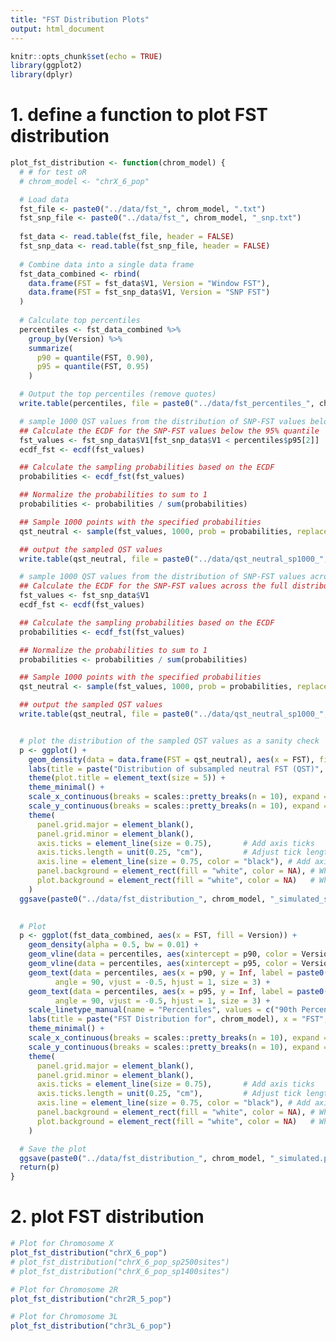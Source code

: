 ```yaml
---
title: "FST Distribution Plots"
output: html_document
---
```


```r
knitr::opts_chunk$set(echo = TRUE)
library(ggplot2)
library(dplyr)
```

# 1. define a function to plot FST distribution
```r
plot_fst_distribution <- function(chrom_model) {
  # # for test oR
  # chrom_model <- "chrX_6_pop"

  # Load data
  fst_file <- paste0("../data/fst_", chrom_model, ".txt")
  fst_snp_file <- paste0("../data/fst_", chrom_model, "_snp.txt")
  
  fst_data <- read.table(fst_file, header = FALSE)
  fst_snp_data <- read.table(fst_snp_file, header = FALSE)
  
  # Combine data into a single data frame
  fst_data_combined <- rbind(
    data.frame(FST = fst_data$V1, Version = "Window FST"),
    data.frame(FST = fst_snp_data$V1, Version = "SNP FST")
  )
  
  # Calculate top percentiles
  percentiles <- fst_data_combined %>%
    group_by(Version) %>%
    summarize(
      p90 = quantile(FST, 0.90),
      p95 = quantile(FST, 0.95)
    )

  # Output the top percentiles (remove quotes)
  write.table(percentiles, file = paste0("../data/fst_percentiles_", chrom_model, ".txt"), row.names = FALSE, col.names = TRUE, quote = FALSE, sep = "\t")

  # sample 1000 QST values from the distribution of SNP-FST values below the 95th percentile
  ## Calculate the ECDF for the SNP-FST values below the 95% quantile
  fst_values <- fst_snp_data$V1[fst_snp_data$V1 < percentiles$p95[2]]
  ecdf_fst <- ecdf(fst_values)

  ## Calculate the sampling probabilities based on the ECDF
  probabilities <- ecdf_fst(fst_values)

  ## Normalize the probabilities to sum to 1
  probabilities <- probabilities / sum(probabilities)

  ## Sample 1000 points with the specified probabilities
  qst_neutral <- sample(fst_values, 1000, prob = probabilities, replace = TRUE)

  ## output the sampled QST values
  write.table(qst_neutral, file = paste0("../data/qst_neutral_sp1000_", chrom_model, ".txt"), row.names = FALSE, col.names = FALSE)

  # sample 1000 QST values from the distribution of SNP-FST values across the whole FST distribution
  ## Calculate the ECDF for the SNP-FST values across the full distribution
  fst_values <- fst_snp_data$V1
  ecdf_fst <- ecdf(fst_values)

  ## Calculate the sampling probabilities based on the ECDF
  probabilities <- ecdf_fst(fst_values)

  ## Normalize the probabilities to sum to 1
  probabilities <- probabilities / sum(probabilities)

  ## Sample 1000 points with the specified probabilities
  qst_neutral <- sample(fst_values, 1000, prob = probabilities, replace = TRUE)

  ## output the sampled QST values
  write.table(qst_neutral, file = paste0("../data/qst_neutral_sp1000_", chrom_model, "_fulldist.txt"), row.names = FALSE, col.names = FALSE)


  # plot the distribution of the sampled QST values as a sanity check
  p <- ggplot() +
    geom_density(data = data.frame(FST = qst_neutral), aes(x = FST), fill = "blue", alpha = 0.5, bw = 0.01) +
    labs(title = paste("Distribution of subsampled neutral FST (QST)", chrom_model), x = "QST", y = "Density") +
    theme(plot.title = element_text(size = 5)) +
    theme_minimal() +
    scale_x_continuous(breaks = scales::pretty_breaks(n = 10), expand = c(0, 0)) +
    scale_y_continuous(breaks = scales::pretty_breaks(n = 10), expand = c(0, 0)) +
    theme(
      panel.grid.major = element_blank(),
      panel.grid.minor = element_blank(),
      axis.ticks = element_line(size = 0.75),       # Add axis ticks
      axis.ticks.length = unit(0.25, "cm"),         # Adjust tick length
      axis.line = element_line(size = 0.75, color = "black"), # Add axis lines
      panel.background = element_rect(fill = "white", color = NA), # White background
      plot.background = element_rect(fill = "white", color = NA)   # White background
    )
  ggsave(paste0("../data/fst_distribution_", chrom_model, "_simulated_sp1000.png"), plot = p, width = 6, height = 4, dpi = 300)

  
  # Plot
  p <- ggplot(fst_data_combined, aes(x = FST, fill = Version)) +
    geom_density(alpha = 0.5, bw = 0.01) +
    geom_vline(data = percentiles, aes(xintercept = p90, color = Version, linetype = "90th Percentile"), size = 1) +
    geom_vline(data = percentiles, aes(xintercept = p95, color = Version, linetype = "95th Percentile"), size = 1) +
    geom_text(data = percentiles, aes(x = p90, y = Inf, label = paste0("90th: ", round(p90, 2)), color = Version), 
          angle = 90, vjust = -0.5, hjust = 1, size = 3) +
    geom_text(data = percentiles, aes(x = p95, y = Inf, label = paste0("95th: ", round(p95, 2)), color = Version), 
          angle = 90, vjust = -0.5, hjust = 1, size = 3) +
    scale_linetype_manual(name = "Percentiles", values = c("90th Percentile" = "dashed", "95th Percentile" = "dotted")) +
    labs(title = paste("FST Distribution for", chrom_model), x = "FST", y = "Density") +
    theme_minimal() +
    scale_x_continuous(breaks = scales::pretty_breaks(n = 10), expand = c(0, 0)) +
    scale_y_continuous(breaks = scales::pretty_breaks(n = 10), expand = c(0, 0)) +
    theme(
      panel.grid.major = element_blank(),
      panel.grid.minor = element_blank(),
      axis.ticks = element_line(size = 0.75),       # Add axis ticks
      axis.ticks.length = unit(0.25, "cm"),         # Adjust tick length
      axis.line = element_line(size = 0.75, color = "black"), # Add axis lines
      panel.background = element_rect(fill = "white", color = NA), # White background
      plot.background = element_rect(fill = "white", color = NA)   # White background
    )

  # Save the plot
  ggsave(paste0("../data/fst_distribution_", chrom_model, "_simulated.png"), plot = p, width = 6, height = 4, dpi = 300)
  return(p)
}
```

# 2. plot FST distribution
```r
# Plot for Chromosome X
plot_fst_distribution("chrX_6_pop")
# plot_fst_distribution("chrX_6_pop_sp2500sites")
# plot_fst_distribution("chrX_6_pop_sp1400sites")

# Plot for Chromosome 2R
plot_fst_distribution("chr2R_5_pop")

# Plot for Chromosome 3L
plot_fst_distribution("chr3L_6_pop")

```
